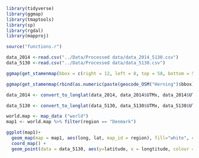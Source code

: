 
```r
library(tidyverse)
library(ggmap)
library(tmaptools)
library(sp)
library(rgdal)
library(mapproj)
```

```r
source("functions.r")
```


```r
data_2014 <-read.csv("../Data/Processed data/data_2014_5130.csv")
data_5130 <-read.csv("../Data/Processed data/data_5130.csv")
```



```r
ggmap(get_stamenmap(bbox = c(right = 12, left = 8, top = 58, bottom = 54)))
```
```r
ggmap(get_stamenmap(rbind(as.numeric(paste(geocode_OSM("Herning")$bbox))), zoom = 15))
```



```r
data_2014 <- convert_to_longlat(data_2014, data_2014$UTMx, data_2014$UTMy)
```

```r
data_5130 <- convert_to_longlat(data_5130, data_5130$UTMx, data_5130$UTMy)
```




```r
world.map <- map_data ("world")
map1 <- world.map %>% filter(region == "Denmark")
```


```r
ggplot(map1)+ 
  geom_map(map = map1, aes(long, lat, map_id = region), fill="white", colour = "black") + 
  coord_map() + 
  geom_point(data = data_5130, aes(y=latitude, x = longtitude, colour = factor(year)), alpha = .9, size =2)
```




